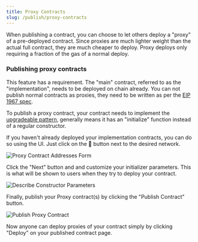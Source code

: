 ```yaml
---
title: Proxy Contracts
slug: /publish/proxy-contracts
---
```


When publishing a contract, you can choose to let others deploy a "proxy" of a pre-deployed contract. Since proxies are much lighter weight than the actual full contract, they are much cheaper to deploy. Proxy deploys only requiring a fraction of the gas of a normal deploy.

### Publishing proxy contracts

This feature has a requirement. The "main" contract, referred to as the "implementation", needs to be deployed on chain already. You can not publish normal contracts as proxies, they need to be written as per the [EIP 1967 spec](https://eips.ethereum.org/EIPS/eip-1967).

To publish a proxy contract, your contract needs to implement the [upgradeable pattern](https://docs.openzeppelin.com/upgrades-plugins/1.x/writing-upgradeable), generally means it has an "initialize" function instead of a regular constructor.

If you haven't already deployed your implementation contracts, you can do so using the UI. Just click on the 🚀 button next to the desired network.

![Proxy Contract Addresses Form](/assets/publish/proxy-address.png)

Click the "Next" button and and customize your initializer parameters. This is what will be shown to users when they try to deploy your contract.

![Describe Constructor Parameters](/assets/publish/contract-parameters.png)

Finally, publish your Proxy contract(s) by clicking the "Publish Contract" button.

![Publish Proxy Contract](/assets/publish/proxy-publish.png)

Now anyone can deploy proxies of your contract simply by clicking "Deploy" on your published contract page.
